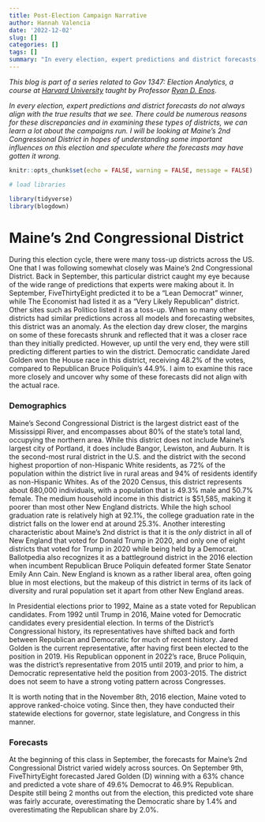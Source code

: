 ```yaml
---
title: Post-Election Campaign Narrative
author: Hannah Valencia
date: '2022-12-02'
slug: []
categories: []
tags: []
summary: "In every election, expert predictions and district forecasts do not always align with the true results that we see. There could be numerous reasons for these discrepancies and in examining these types of districts, we can learn a lot about the campaigns run. I will be looking at Maine's 2nd Congressional District in hopes of understanding some important influences on this election and speculate where the forecasts may have gotten it wrong."
---
```


*This blog is part of a series related to Gov 1347: Election Analytics, a course at [Harvard University](https://www.harvard.edu/) taught by Professor [Ryan D. Enos](http://ryandenos.com/)*.

*In every election, expert predictions and district forecasts do not always align with the true results that we see. There could be numerous reasons for these discrepancies and in examining these types of districts, we can learn a lot about the campaigns run. I will be looking at Maine's 2nd Congressional District in hopes of understanding some important influences on this election and speculate where the forecasts may have gotten it wrong.*

```r
knitr::opts_chunk$set(echo = FALSE, warning = FALSE, message = FALSE)

# load libraries

library(tidyverse)
library(blogdown)
```

# Maine's 2nd Congressional District

During this election cycle, there were many toss-up districts across the US. One that I was following somewhat closely was Maine's 2nd Congressional District. Back in September, this particular district caught my eye because of the wide range of predictions that experts were making about it. In September, FiveThirtyEight predicted it to be a "Lean Democrat" winner, while The Economist had listed it as a "Very Likely Republican" district. Other sites such as Politico listed it as a toss-up. When so many other districts had similar predictions across all models and forecasting websites, this district was an anomaly. As the election day drew closer, the margins on some of these forecasts shrunk and reflected that it was a closer race than they initially predicted. However, up until the very end, they were still predicting different parties to win the district. Democratic candidate Jared Golden won the House race in this district, receiving 48.2% of the votes, compared to Republican Bruce Poliquin's 44.9%. I aim to examine this race more closely and uncover why some of these forecasts did not align with the actual race. 


### Demographics

Maine's Second Congressional District is the largest district east of the Mississippi River, and encompasses about 80% of the state's total land, occupying the northern area. While this district does not include Maine's largest city of Portland, it does include Bangor, Lewiston, and Auburn. It is the second-most rural district in the U.S. and the district with the second highest proportion of non-Hispanic White residents, as 72% of the population within the district live in rural areas and 94% of residents identify as non-Hispanic Whites. As of the 2020 Census, this district represents about 680,000 individuals, with a population that is 49.3% male and 50.7% female. The medium household income in this district is $51,585, making it poorer than most other New England districts. While the high school graduation rate is relatively high at 92.1%, the college graduation rate in the district falls on the lower end at around 25.3%. Another interesting characteristic about Maine's 2nd district is that it is the *only* district in all of New England that voted for Donald Trump in 2020, and only one of eight districts that voted for Trump in 2020 while being held by a Democrat. Ballotpedia also recognizes it as a battleground district in the 2016 election when incumbent Republican Bruce Poliquin defeated former State Senator Emily Ann Cain. New England is known as a rather liberal area, often going blue in most elections, but the makeup of this district in terms of its lack of diversity and rural population set it apart from other New England areas.

In Presidential elections prior to 1992, Maine as a state voted for Republican candidates. From 1992 until Trump in 2016, Maine voted for Democratic candidates every presidential election. In terms of the District's Congressional history, its representatives have shifted back and forth between Republican and Democratic for much of recent history. Jared Golden is the current representative, after having first been elected to the position in 2019. His Republican opponent in 2022's race, Bruce Poliquin, was the district's representative from 2015 until 2019, and prior to him, a Democratic representative held the position from 2003-2015. The district does not seem to have a strong voting pattern across Congresses. 

It is worth noting that in the November 8th, 2016 election, Maine voted to approve ranked-choice voting. Since then, they have conducted their statewide elections for governor, state legislature, and Congress in this manner.


### Forecasts

At the beginning of this class in September, the forecasts for Maine's 2nd Congressional District varied widely across sources. On September 9th, FiveThirtyEight forecasted Jared Golden (D) winning with a 63% chance and predicted a vote share of 49.6% Democrat to 46.9% Republican. Despite still being 2 months out from the election, this predicted vote share was fairly accurate, overestimating the Democratic share by 1.4% and overestimating the Republican share by 2.0%. 































